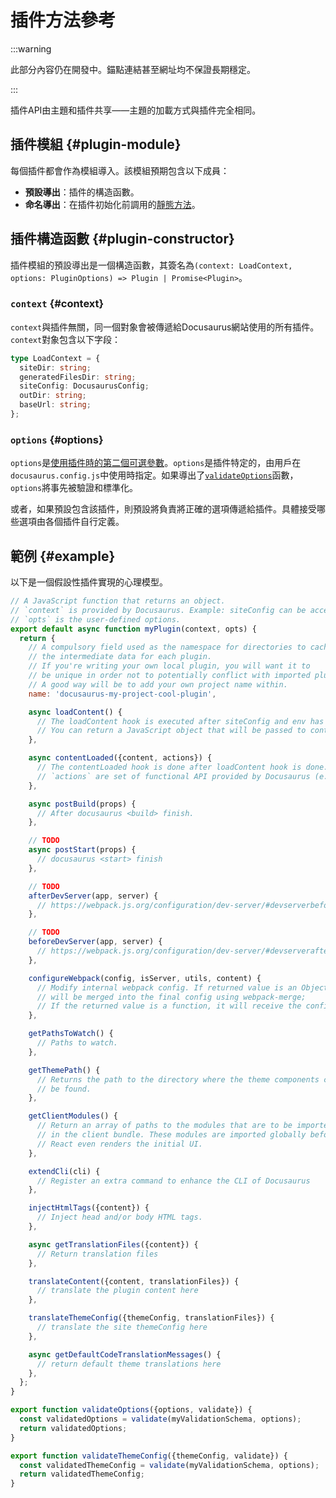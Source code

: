 # 插件方法參考

:::warning

此部分內容仍在開發中。錨點連結甚至網址均不保證長期穩定。

:::

插件API由主題和插件共享——主題的加載方式與插件完全相同。

## 插件模組 {#plugin-module}

每個插件都會作為模組導入。該模組預期包含以下成員：

- **預設導出**：插件的構造函數。
- **命名導出**：在插件初始化前調用的[靜態方法](./static-methods.mdx)。

## 插件構造函數 {#plugin-constructor}

插件模組的預設導出是一個構造函數，其簽名為`(context: LoadContext, options: PluginOptions) => Plugin | Promise<Plugin>`。

### `context` {#context}

`context`與插件無關，同一個對象會被傳遞給Docusaurus網站使用的所有插件。`context`對象包含以下字段：

```ts
type LoadContext = {
  siteDir: string;
  generatedFilesDir: string;
  siteConfig: DocusaurusConfig;
  outDir: string;
  baseUrl: string;
};
```

### `options` {#options}

`options`是[使用插件時的第二個可選參數](../../using-plugins.mdx#configuring-plugins)。`options`是插件特定的，由用戶在`docusaurus.config.js`中使用時指定。如果導出了[`validateOptions`](./static-methods.mdx#validateOptions)函數，`options`將事先被驗證和標準化。

或者，如果預設包含該插件，則預設將負責將正確的選項傳遞給插件。具體接受哪些選項由各個插件自行定義。

## 範例 {#example}

以下是一個假設性插件實現的心理模型。

```js
// A JavaScript function that returns an object.
// `context` is provided by Docusaurus. Example: siteConfig can be accessed from context.
// `opts` is the user-defined options.
export default async function myPlugin(context, opts) {
  return {
    // A compulsory field used as the namespace for directories to cache
    // the intermediate data for each plugin.
    // If you're writing your own local plugin, you will want it to
    // be unique in order not to potentially conflict with imported plugins.
    // A good way will be to add your own project name within.
    name: 'docusaurus-my-project-cool-plugin',

    async loadContent() {
      // The loadContent hook is executed after siteConfig and env has been loaded.
      // You can return a JavaScript object that will be passed to contentLoaded hook.
    },

    async contentLoaded({content, actions}) {
      // The contentLoaded hook is done after loadContent hook is done.
      // `actions` are set of functional API provided by Docusaurus (e.g. addRoute)
    },

    async postBuild(props) {
      // After docusaurus <build> finish.
    },

    // TODO
    async postStart(props) {
      // docusaurus <start> finish
    },

    // TODO
    afterDevServer(app, server) {
      // https://webpack.js.org/configuration/dev-server/#devserverbefore
    },

    // TODO
    beforeDevServer(app, server) {
      // https://webpack.js.org/configuration/dev-server/#devserverafter
    },

    configureWebpack(config, isServer, utils, content) {
      // Modify internal webpack config. If returned value is an Object, it
      // will be merged into the final config using webpack-merge;
      // If the returned value is a function, it will receive the config as the 1st argument and an isServer flag as the 2nd argument.
    },

    getPathsToWatch() {
      // Paths to watch.
    },

    getThemePath() {
      // Returns the path to the directory where the theme components can
      // be found.
    },

    getClientModules() {
      // Return an array of paths to the modules that are to be imported
      // in the client bundle. These modules are imported globally before
      // React even renders the initial UI.
    },

    extendCli(cli) {
      // Register an extra command to enhance the CLI of Docusaurus
    },

    injectHtmlTags({content}) {
      // Inject head and/or body HTML tags.
    },

    async getTranslationFiles({content}) {
      // Return translation files
    },

    translateContent({content, translationFiles}) {
      // translate the plugin content here
    },

    translateThemeConfig({themeConfig, translationFiles}) {
      // translate the site themeConfig here
    },

    async getDefaultCodeTranslationMessages() {
      // return default theme translations here
    },
  };
}

export function validateOptions({options, validate}) {
  const validatedOptions = validate(myValidationSchema, options);
  return validatedOptions;
}

export function validateThemeConfig({themeConfig, validate}) {
  const validatedThemeConfig = validate(myValidationSchema, options);
  return validatedThemeConfig;
}
```
